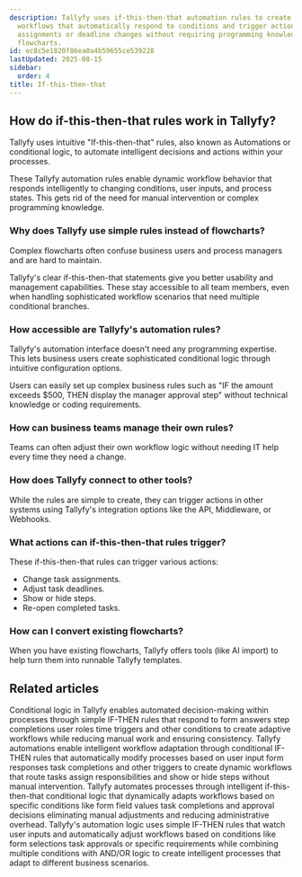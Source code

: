 ```yaml
---
description: Tallyfy uses if-this-then-that automation rules to create intelligent
  workflows that automatically respond to conditions and trigger actions like task
  assignments or deadline changes without requiring programming knowledge or complex
  flowcharts.
id: ec8c5e1820f86ea0a4b59655ce539228
lastUpdated: 2025-08-15
sidebar:
  order: 4
title: If-this-then-that
---
```


## How do if-this-then-that rules work in Tallyfy?

Tallyfy uses intuitive "If-this-then-that" rules, also known as Automations or conditional logic, to automate intelligent decisions and actions within your processes.

These Tallyfy automation rules enable dynamic workflow behavior that responds intelligently to changing conditions, user inputs, and process states. This gets rid of the need for manual intervention or complex programming knowledge.

### Why does Tallyfy use simple rules instead of flowcharts?

Complex flowcharts often confuse business users and process managers and are hard to maintain.

Tallyfy's clear if-this-then-that statements give you better usability and management capabilities. These stay accessible to all team members, even when handling sophisticated workflow scenarios that need multiple conditional branches.

<lite-vimeo videoid="905736451"></lite-vimeo>

### How accessible are Tallyfy's automation rules?

Tallyfy's automation interface doesn't need any programming expertise. This lets business users create sophisticated conditional logic through intuitive configuration options.

Users can easily set up complex business rules such as "IF the amount exceeds $500, THEN display the manager approval step" without technical knowledge or coding requirements.

### How can business teams manage their own rules?

Teams can often adjust their own workflow logic without needing IT help every time they need a change.

### How does Tallyfy connect to other tools?

While the rules are simple to create, they can trigger actions in other systems using Tallyfy's integration options like the API, Middleware, or Webhooks.

### What actions can if-this-then-that rules trigger?

These if-this-then-that rules can trigger various actions:

*   Change task assignments.
*   Adjust task deadlines.
*   Show or hide steps.
*   Re-open completed tasks.

### How can I convert existing flowcharts?

When you have existing flowcharts, Tallyfy offers tools (like AI import) to help turn them into runnable Tallyfy templates.


## Related articles
<CardGrid>
<LinkTitleCard header="<b>Automations > Conditionals</b>" href="/products/pro/documenting/templates/automations/conditionals/" > Conditional logic in Tallyfy enables automated decision-making within processes through simple IF-THEN rules that respond to form answers step completions user roles time triggers and other conditions to create adaptive workflows while reducing manual work and ensuring consistency. </LinkTitleCard>
<LinkTitleCard header="<b>Templates > Automations</b>" href="/products/pro/documenting/templates/automations/" > Tallyfy automations enable intelligent workflow adaptation through conditional IF-THEN rules that automatically modify processes based on user input form responses task completions and other triggers to create dynamic workflows that route tasks assign responsibilities and show or hide steps without manual intervention. </LinkTitleCard>
<LinkTitleCard header="<b>Tutorials > Create an automation</b>" href="/products/pro/tutorials/how-can-tallyfy-automate-and-streamline-my-processes/" > Tallyfy automates processes through intelligent if-this-then-that conditional logic that dynamically adapts workflows based on specific conditions like form field values task completions and approval decisions eliminating manual adjustments and reducing administrative overhead. </LinkTitleCard>
<LinkTitleCard header="<b>Automations > Logic operations explained</b>" href="/products/pro/documenting/templates/automations/logic-explained/" > Tallyfy's automation logic uses simple IF-THEN rules that watch user inputs and automatically adjust workflows based on conditions like form selections task approvals or specific requirements while combining multiple conditions with AND/OR logic to create intelligent processes that adapt to different business scenarios. </LinkTitleCard>
</CardGrid>